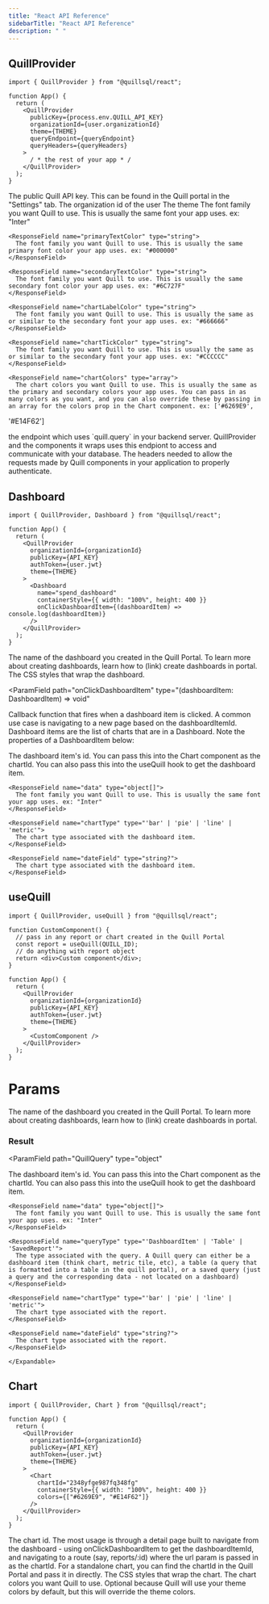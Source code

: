 ```yaml
---
title: "React API Reference"
sidebarTitle: "React API Reference"
description: " "
---
```


## QuillProvider

<Card>

```tsx App.tsx
import { QuillProvider } from "@quillsql/react";

function App() {
  return (
    <QuillProvider
      publicKey={process.env.QUILL_API_KEY}
      organizationId={user.organizationId}
      theme={THEME}
      queryEndpoint={queryEndpoint}
      queryHeaders={queryHeaders}
    >
      / * the rest of your app * /
    </QuillProvider>
  );
}
```

<ParamField path="publicKey" type="string" required>
  The public Quill API key. This can be found in the Quill portal in the
  "Settings" tab.
</ParamField>

<ParamField path="organizationId" type="string">
  The organization id of the user
</ParamField>

<ParamField path="theme" type="Theme">
  The theme
  <Expandable defaultOpen={false} title="properties">
    <ResponseField name="fontFamily" type="string">
      The font family you want Quill to use. This is usually the same font your app uses. ex: "Inter"
    </ResponseField>

    <ResponseField name="primaryTextColor" type="string">
      The font family you want Quill to use. This is usually the same primary font color your app uses. ex: "#000000"
    </ResponseField>

    <ResponseField name="secondaryTextColor" type="string">
      The font family you want Quill to use. This is usually the same secondary font color your app uses. ex: "#6C727F"
    </ResponseField>

    <ResponseField name="chartLabelColor" type="string">
      The font family you want Quill to use. This is usually the same as or similar to the secondary font your app uses. ex: "#666666"
    </ResponseField>

    <ResponseField name="chartTickColor" type="string">
      The font family you want Quill to use. This is usually the same as or similar to the secondary font your app uses. ex: "#CCCCCC"
    </ResponseField>

    <ResponseField name="chartColors" type="array">
      The chart colors you want Quill to use. This is usually the same as the primary and secondary colors your app uses. You can pass in as many colors as you want, and you can also override these by passing in an array for the colors prop in the Chart component. ex: ['#6269E9',

'#E14F62']

</ResponseField>

  </Expandable>
</ParamField>

<ParamField path="queryEndpoint" type="string">
  the endpoint which uses `quill.query` in your backend server. QuillProvider
  and the components it wraps uses this endpiont to access and communicate with
  your database.
</ParamField>

<ParamField path="queryHeaders" type="object">
  The headers needed to allow the requests made by Quill components in your
  application to properly authenticate.
</ParamField>

<ParamField path="withCredentials" type="boolean"></ParamField>

</Card>

## Dashboard

<Card>

```tsx App.tsx
import { QuillProvider, Dashboard } from "@quillsql/react";

function App() {
  return (
    <QuillProvider
      organizationId={organizationId}
      publicKey={API_KEY}
      authToken={user.jwt}
      theme={THEME}
    >
      <Dashboard
        name="spend_dashboard"
        containerStyle={{ width: "100%", height: 400 }}
        onClickDashboardItem={(dashboardItem) => console.log(dashboardItem)}
      />
    </QuillProvider>
  );
}
```

<ParamField path="name" type="string" required>
  The name of the dashboard you created in the Quill Portal. To learn more about
  creating dashboards, learn how to (link) create dashboards in portal.
</ParamField>

<ParamField path="containerStyle" type="React.CSSProperties">
  The CSS styles that wrap the dashboard.
</ParamField>

<ParamField
  path="onClickDashboardItem"
  type="(dashboardItem: DashboardItem) => void"
>
  Callback function that fires when a dashboard item is clicked. A common use case is navigating to a new page based on the dashboardItemId. Dashboard items
  are the list of charts that are in a Dashboard. Note the properties of a
  DashboardItem below:

<Expandable defaultOpen={true} title=" ">
  <ParamField
  path="DashboardItem"
  type="object"
>
  <Expandable title="properties">

<ResponseField name="id" type="string" defaultOpen={true}>
  The dashboard item's id. You can pass this into the Chart component as the
  chartId. You can also pass this into the useQuill hook to get the dashboard
  item.
</ResponseField>

    <ResponseField name="data" type="object[]">
      The font family you want Quill to use. This is usually the same font your app uses. ex: "Inter"
    </ResponseField>

    <ResponseField name="chartType" type="'bar' | 'pie' | 'line' | 'metric'">
      The chart type associated with the dashboard item.
    </ResponseField>

    <ResponseField name="dateField" type="string?">
      The chart type associated with the dashboard item.
    </ResponseField>

  </Expandable>
</ParamField>
</Expandable>

</ParamField>

</Card>

## useQuill

<Card>

```tsx App.tsx
import { QuillProvider, useQuill } from "@quillsql/react";

function CustomComponent() {
  // pass in any report or chart created in the Quill Portal
  const report = useQuill(QUILL_ID);
  // do anything with report object
  return <div>Custom component</div>;
}

function App() {
  return (
    <QuillProvider
      organizationId={organizationId}
      publicKey={API_KEY}
      authToken={user.jwt}
      theme={THEME}
    >
      <CustomComponent />
    </QuillProvider>
  );
}
```

# Params

<ParamField path="name" type="string" required>
  The name of the dashboard you created in the Quill Portal. To learn more about
  creating dashboards, learn how to (link) create dashboards in portal.
</ParamField>

### Result

  <ParamField
  path="QuillQuery"
  type="object"
>
<Expandable defaultOpen={true} title="properties">
<ResponseField name="id" type="string" defaultOpen={true}>
  The dashboard item's id. You can pass this into the Chart component as the
  chartId. You can also pass this into the useQuill hook to get the dashboard
  item.
</ResponseField>

    <ResponseField name="data" type="object[]">
      The font family you want Quill to use. This is usually the same font your app uses. ex: "Inter"
    </ResponseField>

    <ResponseField name="queryType" type="'DashboardItem' | 'Table' | 'SavedReport'">
      The type associated with the query. A Quill query can either be a dashboard item (think chart, metric tile, etc), a table (a query that is formatted into a table in the quill portal), or a saved query (just a query and the corresponding data - not located on a dashboard)
    </ResponseField>

    <ResponseField name="chartType" type="'bar' | 'pie' | 'line' | 'metric'">
      The chart type associated with the report.
    </ResponseField>

    <ResponseField name="dateField" type="string?">
      The chart type associated with the report.
    </ResponseField>

    </Expandable>

</ParamField>

</Card>

## Chart

<Card>

```tsx App.tsx
import { QuillProvider, Chart } from "@quillsql/react";

function App() {
  return (
    <QuillProvider
      organizationId={organizationId}
      publicKey={API_KEY}
      authToken={user.jwt}
      theme={THEME}
    >
      <Chart
        chartId="2348yfge987fq348fg"
        containerStyle={{ width: "100%", height: 400 }}
        colors={["#6269E9", "#E14F62"]}
      />
    </QuillProvider>
  );
}
```

<ParamField path="chartId" type="string" required>
  The chart id. The most usage is through a detail page built to navigate from the dashboard - using onClickDashboardItem to get the dashboardItemId, and navigating to a route (say, reports/:id) where the url param is passed in as the chartId. For a standalone chart, you can find the chartId in the Quill Portal and pass it in directly.

</ParamField>

<ParamField path="containerStyle" type="React.CSSProperties">
  The CSS styles that wrap the chart.
</ParamField>

<ParamField path="colors" type="string[]">
  The chart colors you want Quill to use. Optional because Quill will use your theme colors by default, but this will override the theme colors.

</ParamField>

</Card>
